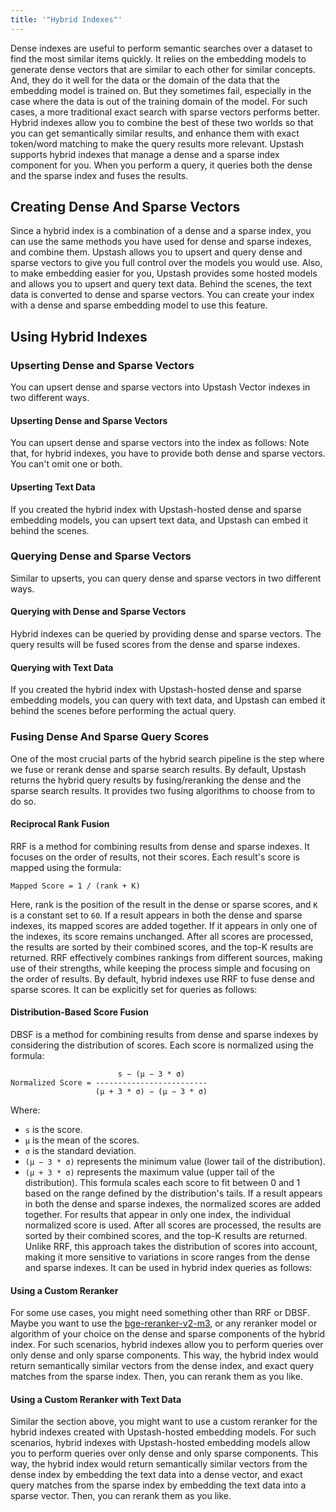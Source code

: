 ```yaml
---
title: '"Hybrid Indexes"'
---
```

Dense indexes are useful to perform semantic searches over
a dataset to find the most similar items quickly. It relies on the
embedding models to generate dense vectors that are similar to each
other for similar concepts. And, they do it well for the
data or the domain of the data that the embedding model is trained on.
But they sometimes fail, especially in the case where the data
is out of the training domain of the model. For such cases, a more traditional
exact search with sparse vectors performs better.
Hybrid indexes allow you to combine the best of these two worlds so that
you can get semantically similar results, and enhance them with exact
token/word matching to make the query results more relevant.
Upstash supports hybrid indexes that manage a dense and a sparse index
component for you. When you perform a query, it queries both the dense
and the sparse index and fuses the results.
## Creating Dense And Sparse Vectors
Since a hybrid index is a combination of a dense and a sparse index,
you can use the same methods you have used for dense and sparse indexes,
and combine them.
Upstash allows you to upsert and query dense and sparse vectors to
give you full control over the models you would use.
Also, to make embedding easier for you, Upstash provides some hosted
models and allows you to upsert and query text data. Behind the scenes,
the text data is converted to dense and sparse vectors.
You can create your index with a dense and sparse embedding model
to use this feature.
## Using Hybrid Indexes
### Upserting Dense and Sparse Vectors
You can upsert dense and sparse vectors into Upstash Vector indexes in two different ways.
#### Upserting Dense and Sparse Vectors
You can upsert dense and sparse vectors into the index as follows:
Note that, for hybrid indexes, you have to provide both dense and sparse
vectors. You can't omit one or both.
#### Upserting Text Data
If you created the hybrid index with Upstash-hosted dense and sparse embedding models,
you can upsert text data, and Upstash can embed it behind the scenes.
### Querying Dense and Sparse Vectors
Similar to upserts, you can query dense and sparse vectors in two different ways.
#### Querying with Dense and Sparse Vectors
Hybrid indexes can be queried by providing dense and sparse vectors.
The query results will be fused scores from the dense and sparse indexes.
#### Querying with Text Data
If you created the hybrid index with Upstash-hosted dense and sparse embedding models,
you can query with text data, and Upstash can embed it behind the scenes
before performing the actual query.
### Fusing Dense And Sparse Query Scores
One of the most crucial parts of the hybrid search pipeline is the step
where we fuse or rerank dense and sparse search results.
By default, Upstash returns the hybrid query results by fusing/reranking
the dense and the sparse search results. It provides two fusing algorithms
to choose from to do so.
#### Reciprocal Rank Fusion
RRF is a method for combining results from dense and sparse indexes.
It focuses on the order of results, not their scores. Each result's score
is mapped using the formula:
```
Mapped Score = 1 / (rank + K)
```
Here, rank is the position of the result in the dense or sparse scores, and `K`
is a constant set to `60`.
If a result appears in both the dense and sparse indexes, its mapped scores are
added together. If it appears in only one of the indexes, its score remains unchanged.
After all scores are processed, the results are sorted by their combined scores,
and the top-K results are returned.
RRF effectively combines rankings from different sources, making use of their strengths,
while keeping the process simple and focusing on the order of results.
By default, hybrid indexes use RRF to fuse dense and sparse scores. It can be explicitly
set for queries as follows:
#### Distribution-Based Score Fusion
DBSF is a method for combining results from dense and sparse indexes by considering
the distribution of scores. Each score is normalized using the formula:
```
                        s − (μ − 3 * σ)
Normalized Score = -------------------------
                   (μ + 3 * σ) − (μ − 3 * σ)
```
Where:
- `s` is the score.
- `μ` is the mean of the scores.
- `σ` is the standard deviation.
- `(μ − 3 * σ)` represents the minimum value (lower tail of the distribution).
- `(μ + 3 * σ)` represents the maximum value (upper tail of the distribution).
This formula scales each score to fit between 0 and 1 based on the range defined by
the distribution's tails.
If a result appears in both the dense and sparse indexes, the normalized scores
are added together. For results that appear in only one index, the individual
normalized score is used. After all scores are processed, the results are
sorted by their combined scores, and the top-K results are returned.
Unlike RRF, this approach takes the distribution of scores into account,
making it more sensitive to variations in score ranges from the dense and sparse indexes.
It can be used in hybrid index queries as follows:
#### Using a Custom Reranker
For some use cases, you might need something other than RRF or DBSF.
Maybe you want to use the [bge-reranker-v2-m3](https://huggingface.co/BAAI/bge-reranker-v2-m3),
or any reranker model or algorithm of your choice on the dense and sparse
components of the hybrid index.
For such scenarios, hybrid indexes allow you to perform queries over
only dense and only sparse components. This way, the hybrid index
would return semantically similar vectors from the dense index, and
exact query matches from the sparse index. Then, you can rerank them
as you like.
#### Using a Custom Reranker with Text Data
Similar the section above, you might want to use a custom reranker
for the hybrid indexes created with Upstash-hosted embedding models.
For such scenarios, hybrid indexes with Upstash-hosted embedding models
allow you to perform queries over only dense and only sparse components.
This way, the hybrid index would return semantically similar vectors
from the dense index by embedding the text data into a dense vector,
and exact query matches from the sparse index by embedding the text data
into a sparse vector. Then, you can rerank them as you like.
